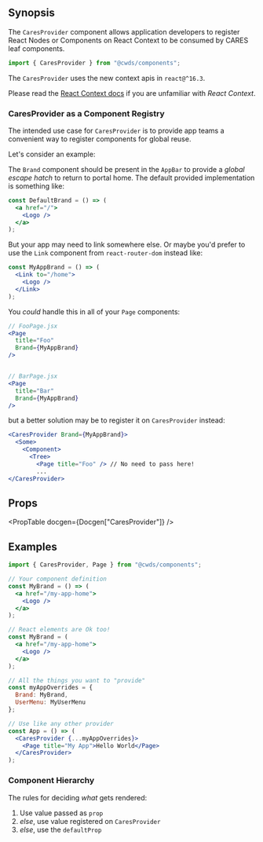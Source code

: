 
## Synopsis

The `CaresProvider` component allows application developers to register React Nodes or Components on React Context to be consumed by CARES leaf components.

```jsx
import { CaresProvider } from "@cwds/components";
```

The `CaresProvider` uses the new context apis in `react@^16.3`.

Please read the [React Context docs](https://reactjs.org/docs/context.html) if you are unfamiliar with <dfn>React Context</dfn>.

### CaresProvider as a Component Registry

The intended use case for `CaresProvider` is to provide app teams a convenient way to register components for global reuse.

Let's consider an example:

The `Brand` component should be present in the `AppBar` to provide a _global escape hatch_ to return to portal home. The default provided implementation is something like:

```jsx
const DefaultBrand = () => (
  <a href="/">
    <Logo />
  </a>
);
```

But your app may need to link somewhere else. Or maybe you'd prefer to use the `Link` component from `react-router-dom` instead like:

```jsx
const MyAppBrand = () => (
  <Link to="/home">
    <Logo />
  </Link>
);
```

You _could_ handle this in all of your `Page` components:

```jsx
// FooPage.jsx
<Page
  title="Foo"
  Brand={MyAppBrand}
/>


// BarPage.jsx
<Page
  title="Bar"
  Brand={MyAppBrand}
/>
```

but a better solution may be to register it on `CaresProvider` instead:

```jsx
<CaresProvider Brand={MyAppBrand}>
  <Some>
    <Component>
      <Tree>
        <Page title="Foo" /> // No need to pass here!
        ...
</CaresProvider>
```

## Props

<PropTable docgen={Docgen["CaresProvider"]} />

## Examples

```jsx
import { CaresProvider, Page } from "@cwds/components";

// Your component definition
const MyBrand = () => (
  <a href="/my-app-home">
    <Logo />
  </a>
);

// React elements are Ok too!
const MyBrand = (
  <a href="/my-app-home">
    <Logo />
  </a>
);

// All the things you want to "provide"
const myAppOverrides = {
  Brand: MyBrand,
  UserMenu: MyUserMenu
};

// Use like any other provider
const App = () => (
  <CaresProvider {...myAppOverrides}>
    <Page title="My App">Hello World</Page>
  </CaresProvider>
);
```

### Component Hierarchy

The rules for deciding _what_ gets rendered:

1. Use value passed as `prop`
1. _else_, use value registered on `CaresProvider`
1. _else_, use the `defaultProp`
